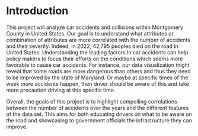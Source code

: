 # Introduction

This project will analyze car accidents and collisions within Montgomery County in United States. Our goal is to understand what attributes or combination of attributes are more correlated with the number of accidents and their severity. Indeed, in 2022, 42,795 peoples died on the road in United States. Understanding the leading factors in car accidents can help policy makers to focus their efforts on the conditions which seems more favorable to cause car accidents. For instance, our data visualization might reveal that some roads are more dangerous than others and thus they need to be improved by the state of 
Maryland. Or maybe at specific times of the week more accidents happen, then driver should be aware of this and take more precaution driving at this specific time.

Overall, the goals of this project is to highlight compelling correlations between the number of accidents over the years and the different features of the data set. This aims for both educating drivers on what to be aware on the road and showcasing to government officials the infrastructure they can improve. 



